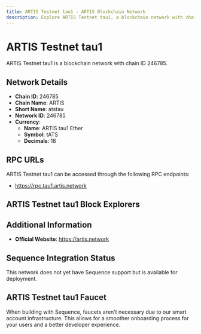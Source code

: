 ```yaml
--- 
title: ARTIS Testnet tau1 - ARTIS Blockchain Network
description: Explore ARTIS Testnet tau1, a blockchain network with chain ID 246785. Learn about its native currency, ARTIS tau1 Ether, and how to interact with the network.
---
```


# ARTIS Testnet tau1

ARTIS Testnet tau1 is a blockchain network with chain ID 246785.

## Network Details

- **Chain ID**: 246785
- **Chain Name**: ARTIS
- **Short Name**: atstau
- **Network ID**: 246785
- **Currency**: 
  - **Name**: ARTIS tau1 Ether
  - **Symbol**: tATS
  - **Decimals**: 18

## RPC URLs

ARTIS Testnet tau1 can be accessed through the following RPC endpoints:

- https://rpc.tau1.artis.network

## ARTIS Testnet tau1 Block Explorers



## Additional Information

- **Official Website**: https://artis.network

## Sequence Integration Status

This network does not yet have Sequence support but is available for deployment.

## ARTIS Testnet tau1 Faucet

When building with Sequence, faucets aren't necessary due to our smart account infrastructure. This allows for a smoother onboarding process for your users and a better developer experience.
